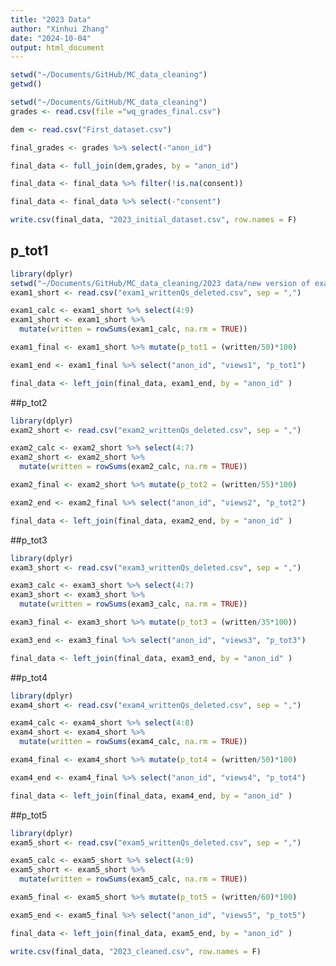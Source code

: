 ```yaml
---
title: "2023 Data"
author: "Xinhui Zhang"
date: "2024-10-04"
output: html_document
---
```


```r
setwd("~/Documents/GitHub/MC_data_cleaning")
getwd()
```



```r
setwd("~/Documents/GitHub/MC_data_cleaning")
grades <- read.csv(file ="wq_grades_final.csv")

dem <- read.csv("First_dataset.csv")

final_grades <- grades %>% select(-"anon_id")

final_data <- full_join(dem,grades, by = "anon_id")

final_data <- final_data %>% filter(!is.na(consent))

final_data <- final_data %>% select(-"consent")
```

```r
write.csv(final_data, "2023_initial_dataset.csv", row.names = F)
```

## p_tot1
```r
library(dplyr)
setwd("~/Documents/GitHub/MC_data_cleaning/2023 data/new version of exams")
exam1_short <- read.csv("exam1_writtenQs_deleted.csv", sep = ",")
```

```r
exam1_calc <- exam1_short %>% select(4:9)
exam1_short <- exam1_short %>%
  mutate(written = rowSums(exam1_calc, na.rm = TRUE))
```

```r
exam1_final <- exam1_short %>% mutate(p_tot1 = (written/50)*100) 
```

```r
exam1_end <- exam1_final %>% select("anon_id", "views1", "p_tot1")
```

```r
final_data <- left_join(final_data, exam1_end, by = "anon_id" )
```


##p_tot2
```r
library(dplyr)
exam2_short <- read.csv("exam2_writtenQs_deleted.csv", sep = ",")
```

```r
exam2_calc <- exam2_short %>% select(4:7)
exam2_short <- exam2_short %>%
  mutate(written = rowSums(exam2_calc, na.rm = TRUE))
```

```r
exam2_final <- exam2_short %>% mutate(p_tot2 = (written/55)*100) 
```

```r
exam2_end <- exam2_final %>% select("anon_id", "views2", "p_tot2")
```

```r
final_data <- left_join(final_data, exam2_end, by = "anon_id" )
```

##p_tot3
```r
library(dplyr)
exam3_short <- read.csv("exam3_writtenQs_deleted.csv", sep = ",")
```

```r
exam3_calc <- exam3_short %>% select(4:7)
exam3_short <- exam3_short %>%
  mutate(written = rowSums(exam3_calc, na.rm = TRUE))
```

```r
exam3_final <- exam3_short %>% mutate(p_tot3 = (written/35*100))
```

```r
exam3_end <- exam3_final %>% select("anon_id", "views3", "p_tot3")
```

```r
final_data <- left_join(final_data, exam3_end, by = "anon_id" )
```


##p_tot4
```r
library(dplyr)
exam4_short <- read.csv("exam4_writtenQs_deleted.csv", sep = ",")
```

```r
exam4_calc <- exam4_short %>% select(4:8)
exam4_short <- exam4_short %>%
  mutate(written = rowSums(exam4_calc, na.rm = TRUE))
```

```r
exam4_final <- exam4_short %>% mutate(p_tot4 = (written/50)*100) 
```

```r
exam4_end <- exam4_final %>% select("anon_id", "views4", "p_tot4")
```

```r
final_data <- left_join(final_data, exam4_end, by = "anon_id" )
```

##p_tot5
```r
library(dplyr)
exam5_short <- read.csv("exam5_writtenQs_deleted.csv", sep = ",")
```

```r
exam5_calc <- exam5_short %>% select(4:9)
exam5_short <- exam5_short %>%
  mutate(written = rowSums(exam5_calc, na.rm = TRUE))
```

```r
exam5_final <- exam5_short %>% mutate(p_tot5 = (written/60)*100) 
```

```r
exam5_end <- exam5_final %>% select("anon_id", "views5", "p_tot5")
```

```r
final_data <- left_join(final_data, exam5_end, by = "anon_id" )
```

```r
write.csv(final_data, "2023_cleaned.csv", row.names = F)
```




